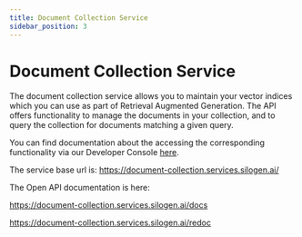 ```yaml
---
title: Document Collection Service
sidebar_position: 3
---
```


# Document Collection Service

The document collection service allows you to maintain your vector indices which you can use as part of Retrieval Augmented Generation.
The API offers functionality to manage the documents in your collection, and to query the collection for documents matching a given query.

You can find documentation about the accessing the corresponding functionality via our Developer Console [here](../developer-console/collections.mdx).

The service base url is: https://document-collection.services.silogen.ai/

The Open API documentation is here:

https://document-collection.services.silogen.ai/docs

https://document-collection.services.silogen.ai/redoc
